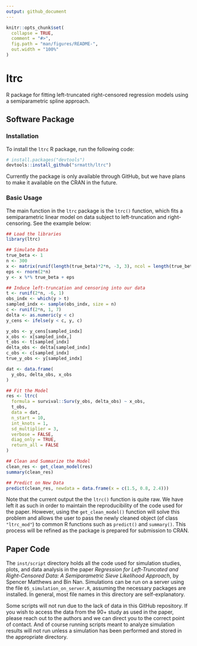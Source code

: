 ```yaml
---
output: github_document
---
```


<!-- README.md is generated from README.Rmd. Please edit that file -->

```r
knitr::opts_chunk$set(
  collapse = TRUE,
  comment = "#>",
  fig.path = "man/figures/README-",
  out.width = "100%"
)
```

# ltrc

R package for fitting left-truncated right-censored regression models using a semiparametric spline approach.

## Software Package

### Installation

To install the `ltrc` R package, run the following code:

```r
# install.packages("devtools")
devtools::install_github("srmatth/ltrc")
```

Currently the package is only available through GitHub, but we have plans to make it available on the CRAN in the future.

### Basic Usage

The main function in the `ltrc` package is the `ltrc()` function, which fits a semiparametric linear model on data subject to left-truncation and right-censoring.
See the example below:

```r
## Load the libraries
library(ltrc)

## Simulate Data
true_beta <- 1
n <- 300
x <- matrix(runif(length(true_beta)*2*n, -3, 3), ncol = length(true_beta))
eps <- rnorm(2*n)
y <- x %*% true_beta + eps

## Induce left-truncation and censoring into our data
t <- runif(2*n, -6, 1)
obs_indx <- which(y > t)
sampled_indx <- sample(obs_indx, size = n)
c <- runif(2*n, 1, 7)
delta <- as.numeric(y < c)
y_cens <- ifelse(y < c, y, c)

y_obs <- y_cens[sampled_indx]
x_obs <- x[sampled_indx,]
t_obs <- t[sampled_indx]
delta_obs <- delta[sampled_indx]
c_obs <- c[sampled_indx]
true_y_obs <- y[sampled_indx]

dat <- data.frame(
  y_obs, delta_obs, x_obs
)
```


```r
## Fit the Model
res <- ltrc(
  formula = survival::Surv(y_obs, delta_obs) ~ x_obs, 
  t_obs, 
  data = dat, 
  n_start = 10, 
  int_knots = 1,
  sd_multiplier = 3, 
  verbose = FALSE, 
  diag_only = TRUE, 
  return_all = FALSE
)
```

```r
## Clean and Summarize the Model
clean_res <- get_clean_model(res)
summary(clean_res)
```

```r
## Predict on New Data
predict(clean_res, newdata = data.frame(x = c(1.5, 0.8, 2.4)))
```

Note that the current output the the `ltrc()` function is quite raw. We have left it as such in order to maintain the reproducibility of the code used for the paper. However, using the `get_clean_model()` function will solve this problem and allows the user to pass the newly cleaned object (of class `"ltrc_mod"`) to common R functions such as `predict()` and `summary()`.
This process will be refined as the package is prepared for submission to CRAN.

## Paper Code

The `inst/script` directory holds all the code used for simulation studies, plots, and data analysis in the paper *Regression for Left-Truncated and Right-Censored Data: A Semiparametric Sieve Likelihood Approach*, by Spencer Matthews and Bin Nan.
Simulations can be run on a server using the file `05_simulation_on_server.R`, assuming the necessary packages are installed.
In general, most file names in this directory are self-explanatory.

Some scripts will not run due to the lack of data in this GitHub repository. If you wish to access the data from the 90+ study as used in the paper, please reach out to the authors and we can direct you to the correct point of contact.
And of course running scripts meant to analyze simulation results will not run unless a simulation has been performed and stored in the appropriate directory.

